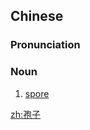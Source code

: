 ==Chinese==
{{zh-forms|alt=胞子}}

===Pronunciation===
{{zh-pron
|m=bāozǐ
|c=baau1 zi2
|cat=n
}}

===Noun===
{{zh-noun}}

# [[spore]]

[[zh:孢子]]